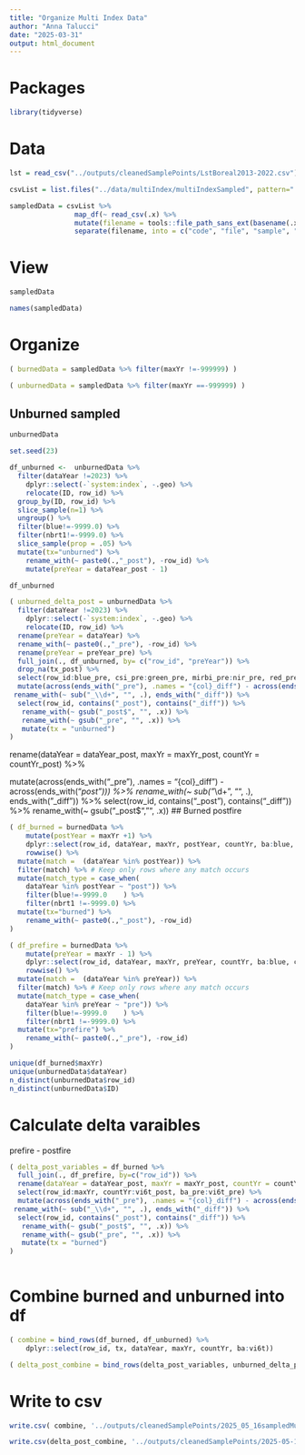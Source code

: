 ```yaml
---
title: "Organize Multi Index Data"
author: "Anna Talucci"
date: "2025-03-31"
output: html_document
---
```


# Packages

```r
library(tidyverse)

```



# Data

```r
lst = read_csv("../outputs/cleanedSamplePoints/LstBoreal2013-2022.csv")
```

```r
csvList = list.files("../data/multiIndex/multiIndexSampled", pattern=".csv$", full.names=TRUE)
```

```r

sampledData = csvList %>% 
                map_df(~ read_csv(.x) %>% 
                mutate(filename = tools::file_path_sans_ext(basename(.x)))) %>%
                separate(filename, into = c("code", "file", "sample", "dataYear"), sep = "_", convert = TRUE, extra = "merge")
```



# View

```r
sampledData
```

```r
names(sampledData)
```


# Organize

```r
( burnedData = sampledData %>% filter(maxYr !=-999999) )

( unburnedData = sampledData %>% filter(maxYr ==-999999) )
```
## Unburned sampled

```r
unburnedData
```

```r
set.seed(23)

df_unburned <-  unburnedData %>%
  filter(dataYear !=2023) %>%
    dplyr::select(-`system:index`, -.geo) %>%
    relocate(ID, row_id) %>%
  group_by(ID, row_id) %>%
  slice_sample(n=1) %>%  
  ungroup() %>%
  filter(blue!=-9999.0) %>%
  filter(nbrt1!=-9999.0) %>%
  slice_sample(prop = .05) %>%
  mutate(tx="unburned") %>%
    rename_with(~ paste0(.,"_post"), -row_id) %>%
    mutate(preYear = dataYear_post - 1) 

df_unburned

```
```r
( unburned_delta_post = unburnedData %>%
  filter(dataYear !=2023) %>%
    dplyr::select(-`system:index`, -.geo) %>%
    relocate(ID, row_id) %>%
  rename(preYear = dataYear) %>%
  rename_with(~ paste0(.,"_pre"), -row_id) %>%
  rename(preYear = preYear_pre) %>%
  full_join(., df_unburned, by= c("row_id", "preYear")) %>%
  drop_na(tx_post) %>%
  select(row_id:blue_pre, csi_pre:green_pre, mirbi_pre:nir_pre, red_pre:vi6t_pre, ba_post:blue_post, csi_post:green_post, mirbi_post:nir_post, red_post:vi6t_post) %>%
  mutate(across(ends_with("_pre"), .names = "{col}_diff") - across(ends_with("_post"))) %>%
 rename_with(~ sub("_\\d+", "", .), ends_with("_diff")) %>%
  select(row_id, contains("_post"), contains("_diff")) %>%
   rename_with(~ gsub("_post$", "", .x)) %>%
   rename_with(~ gsub("_pre", "", .x)) %>%
   mutate(tx = "unburned")
)
```
rename(dataYear = dataYear_post, maxYr = maxYr_post, countYr = countYr_post) %>%
  
  mutate(across(ends_with("_pre"), .names = "{col}_diff") - across(ends_with("_post"))) %>%
 rename_with(~ sub("_\\d+", "", .), ends_with("_diff")) %>%
  select(row_id, contains("_post"), contains("_diff")) %>%
   rename_with(~ gsub("_post$", "", .x))
## Burned postfire

```r
( df_burned = burnedData %>% 
    mutate(postYear = maxYr +1) %>%
    dplyr::select(row_id, dataYear, maxYr, postYear, countYr, ba:blue, csi:green, mirbi:nir, red, savi:vi6t) %>%
    rowwise() %>%
  mutate(match =  (dataYear %in% postYear)) %>%
  filter(match) %>% # Keep only rows where any match occurs
  mutate(match_type = case_when(
    dataYear %in% postYear ~ "post")) %>%
    filter(blue!=-9999.0	) %>%
    filter(nbrt1 !=-9999.0) %>%
  mutate(tx="burned") %>%
    rename_with(~ paste0(.,"_post"), -row_id)
)
```

```r

( df_prefire = burnedData %>% 
    mutate(preYear = maxYr - 1) %>%
    dplyr::select(row_id, dataYear, maxYr, preYear, countYr, ba:blue, csi:green, mirbi:nir, red, savi:vi6t) %>%
    rowwise() %>%
  mutate(match =  (dataYear %in% preYear)) %>%
  filter(match) %>% # Keep only rows where any match occurs
  mutate(match_type = case_when(
    dataYear %in% preYear ~ "pre")) %>%
    filter(blue!=-9999.0	) %>%
    filter(nbrt1 !=-9999.0) %>%
  mutate(tx="prefire") %>%
    rename_with(~ paste0(.,"_pre"), -row_id)
)

```

```r
unique(df_burned$maxYr)
unique(unburnedData$dataYear)
n_distinct(unburnedData$row_id)
n_distinct(unburnedData$ID)
```

# Calculate delta varaibles
prefire - postfire
```r
( delta_post_variables = df_burned %>% 
  full_join(., df_prefire, by=c("row_id")) %>%
  rename(dataYear = dataYear_post, maxYr = maxYr_post, countYr = countYr_post) %>%
  select(row_id:maxYr, countYr:vi6t_post, ba_pre:vi6t_pre) %>%
  mutate(across(ends_with("_pre"), .names = "{col}_diff") - across(ends_with("_post"))) %>%
 rename_with(~ sub("_\\d+", "", .), ends_with("_diff")) %>%
  select(row_id, contains("_post"), contains("_diff")) %>%
   rename_with(~ gsub("_post$", "", .x)) %>%
   rename_with(~ gsub("_pre", "", .x)) %>%
   mutate(tx = "burned")
)
 
```


 



# Combine burned and unburned  into df

```r
( combine = bind_rows(df_burned, df_unburned) %>%
    dplyr::select(row_id, tx, dataYear, maxYr, countYr, ba:vi6t))
```


```r
( delta_post_combine = bind_rows(delta_post_variables, unburned_delta_post) )
```
# Write to csv

```r
write.csv( combine, '../outputs/cleanedSamplePoints/2025_05_16sampledMultiIndexAK.csv', row.names=F)
```

```r
write.csv(delta_post_combine, '../outputs/cleanedSamplePoints/2025-05-17sampledMultiIndexAK_delta_post.csv', row.names=F)
```